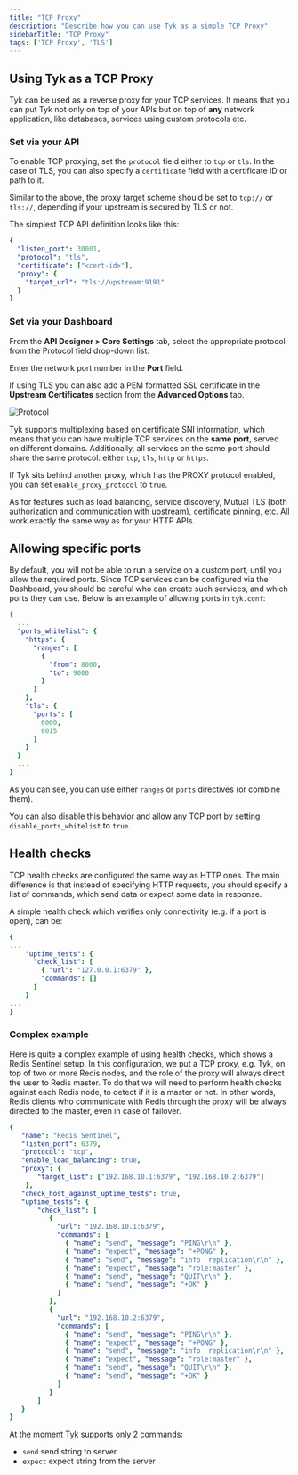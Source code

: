 ```yaml
---
title: "TCP Proxy"
description: "Describe how you can use Tyk as a simple TCP Proxy"
sidebarTitle: "TCP Proxy"
tags: ['TCP Proxy', 'TLS']
---
```


## Using Tyk as a TCP Proxy

Tyk can be used as a reverse proxy for your TCP services. It means that you can put Tyk not only on top of your APIs but on top of **any** network application, like databases, services using custom protocols etc.

### Set via your API

To enable TCP proxying, set the `protocol` field either to `tcp` or `tls`. In the case of TLS, you can also specify a `certificate` field with a certificate ID or path to it.

Similar to the above, the proxy target scheme should be set to `tcp://` or `tls://`, depending if your upstream is secured by TLS or not.

The simplest TCP API definition looks like this:

```yaml
{
  "listen_port": 30001,
  "protocol": "tls",
  "certificate": ["<cert-id>"],
  "proxy": {
    "target_url": "tls://upstream:9191"
  }
}
```

### Set via your Dashboard

From the **API Designer > Core Settings** tab, select the appropriate protocol from the Protocol field drop-down list.

Enter the network port number in the **Port** field.

If using TLS you can also add a PEM formatted SSL certificate in the **Upstream Certificates** section from the **Advanced Options** tab.

<img src="/img/2.10/protocol_and_port.png" alt="Protocol" />

Tyk supports multiplexing based on certificate SNI information, which means that you can have multiple TCP services on the **same port**, served on different domains. Additionally, all services on the same port should share the same protocol: either `tcp`, `tls`, `http` or `https`.

If Tyk sits behind another proxy, which has  the PROXY protocol enabled, you can set `enable_proxy_protocol` to `true`. 

As for features such as load balancing, service discovery, Mutual TLS (both authorization and communication with upstream), certificate pinning, etc. All work exactly the same way as for your HTTP APIs. 

## Allowing specific ports

By default, you will not be able to run a service on a custom port, until you allow the required ports. 
Since TCP services can be configured via the Dashboard, you should be careful who can create such services, and which ports they can use. Below is an example of allowing ports in `tyk.conf`:

```yaml
{
  ...
  "ports_whitelist": {
    "https": {
      "ranges": [
        {
          "from": 8000,
          "to": 9000
        }
      ]
    },
    "tls": {
      "ports": [
        6000,
        6015
      ]
    }
  }
  ...
}
```

As you can see, you can use either `ranges` or `ports` directives (or combine them). 

You can also disable this behavior and allow any TCP port by setting `disable_ports_whitelist` to `true`.


## Health checks

TCP health checks are configured the same way as HTTP ones.
The main difference is that instead of specifying HTTP requests, you should specify a list of commands, which send data or expect some data in response. 

A simple health check which verifies only connectivity (e.g. if a port is open), can be: 

```yaml
{
...
	"uptime_tests": {
	  "check_list": [
	    { "url": "127.0.0.1:6379" },
        "commands": []
	  ]
	}
...
}
```

### Complex example

Here is quite a complex example of using health checks, which shows a Redis Sentinel setup. In this configuration, we put a TCP proxy, e.g. Tyk, on top of two or more Redis nodes, and the role of the proxy will always direct the user to Redis master. To do that we will need to perform health checks against each Redis node, to detect if it is a master or not. In other words, Redis clients who communicate with Redis through the proxy will be always directed to the master, even in case of failover.

```yaml
{
   "name": "Redis Sentinel",
   "listen_port": 6379,
   "protocol": "tcp",
   "enable_load_balancing": true,
   "proxy": {
	   "target_list": ["192.168.10.1:6379", "192.168.10.2:6379"]
	},
   "check_host_against_uptime_tests": true,
   "uptime_tests": {
       "check_list": [
          {
			"url": "192.168.10.1:6379",
            "commands": [
              { "name": "send", "message": "PING\r\n" },
              { "name": "expect", "message": "+PONG" },
              { "name": "send", "message": "info  replication\r\n" },
              { "name": "expect", "message": "role:master" },
              { "name": "send", "message": "QUIT\r\n" }, 
              { "name": "send", "message": "+OK" }
            ]
          },
          {
			"url": "192.168.10.2:6379",
            "commands": [
              { "name": "send", "message": "PING\r\n" },
              { "name": "expect", "message": "+PONG" },
              { "name": "send", "message": "info  replication\r\n" },
              { "name": "expect", "message": "role:master" },
              { "name": "send", "message": "QUIT\r\n" }, 
              { "name": "send", "message": "+OK" }
            ]
          }
       ]
   }
}
```

At the moment Tyk supports only 2 commands:
 - `send`  send string to server
- `expect`  expect string from the server


[1]: /img/dashboard/system-management/api-protocol.png
